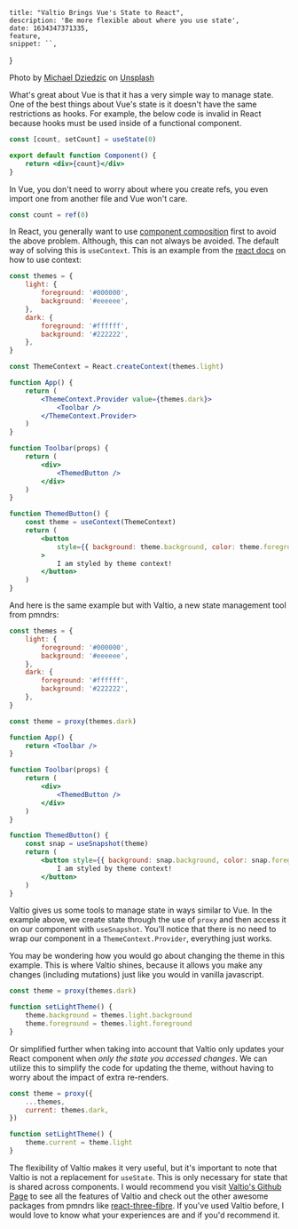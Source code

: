     title: "Valtio Brings Vue's State to React",
    description: 'Be more flexible about where you use state',
    date: 1634347371335,
    feature,
    snippet: ``,
}

Photo by [Michael Dziedzic](https://unsplash.com/@lazycreekimages?utm_source=unsplash&utm_medium=referral&utm_content=creditCopyText) on [Unsplash](https://unsplash.com/s/photos/shapes?utm_source=unsplash&utm_medium=referral&utm_content=creditCopyText)

<Divider />

What's great about Vue is that it has a very simple way to manage state. One of the best things about Vue's
state is it doesn't have the same restrictions as hooks. For example, the below code is invalid in
React because hooks must be used inside of a functional component.

```jsx
const [count, setCount] = useState(0)

export default function Component() {
    return <div>{count}</div>
}
```

In Vue, you don't need to worry about where you create refs, you even import one from another file
and Vue won't care.

```js
const count = ref(0)
```

In React, you generally want to use
[component composition](https://reactjs.org/docs/composition-vs-inheritance.html) first to avoid
the above problem. Although, this can not always be avoided. The default way of solving this is `useContext`.
This is an example from the [react docs](https://reactjs.org/docs/hooks-reference.html#usecontext)
on how to use context:

```jsx
const themes = {
    light: {
        foreground: '#000000',
        background: '#eeeeee',
    },
    dark: {
        foreground: '#ffffff',
        background: '#222222',
    },
}

const ThemeContext = React.createContext(themes.light)

function App() {
    return (
        <ThemeContext.Provider value={themes.dark}>
            <Toolbar />
        </ThemeContext.Provider>
    )
}

function Toolbar(props) {
    return (
        <div>
            <ThemedButton />
        </div>
    )
}

function ThemedButton() {
    const theme = useContext(ThemeContext)
    return (
        <button
            style={{ background: theme.background, color: theme.foreground }}
        >
            I am styled by theme context!
        </button>
    )
}
```

And here is the same example but with Valtio, a new state management tool from pmndrs:

```jsx
const themes = {
    light: {
        foreground: '#000000',
        background: '#eeeeee',
    },
    dark: {
        foreground: '#ffffff',
        background: '#222222',
    },
}

const theme = proxy(themes.dark)

function App() {
    return <Toolbar />
}

function Toolbar(props) {
    return (
        <div>
            <ThemedButton />
        </div>
    )
}

function ThemedButton() {
    const snap = useSnapshot(theme)
    return (
        <button style={{ background: snap.background, color: snap.foreground }}>
            I am styled by theme context!
        </button>
    )
}
```

Valtio gives us some tools to manage state in ways similar to Vue. In the example above, we create
state through the use of `proxy` and then access it on our component with `useSnapshot`. You'll notice
that there is no need to wrap our component in a `ThemeContext.Provider`, everything just works.

You may be wondering how you would go about changing the theme in this example. This is where Valtio shines,
because it allows you make any changes (including mutations) just like you would in vanilla javascript.

```jsx
const theme = proxy(themes.dark)

function setLightTheme() {
    theme.background = themes.light.background
    theme.foreground = themes.light.foreground
}
```

Or simplified further when taking into account that Valtio only updates your React component
when _only the state you accessed changes_. We can utilize this to simplify the code for updating the theme,
without having to worry about the impact of extra re-renders.

```jsx
const theme = proxy({
    ...themes,
    current: themes.dark,
})

function setLightTheme() {
    theme.current = theme.light
}
```

The flexibility of Valtio makes it very useful, but it's important to note that Valtio is not a replacement for
`useState`. This is only necessary for state that is shared across components. I would recommend you
visit [Valtio's Github Page](https://github.com/pmndrs/valtio) to see all the features of Valtio and check out
the other awesome packages from pmndrs like [react-three-fibre](https://github.com/pmndrs/react-three-fiber). If you've used Valtio before, I would love to know what your experiences are and if you'd recommend it.
